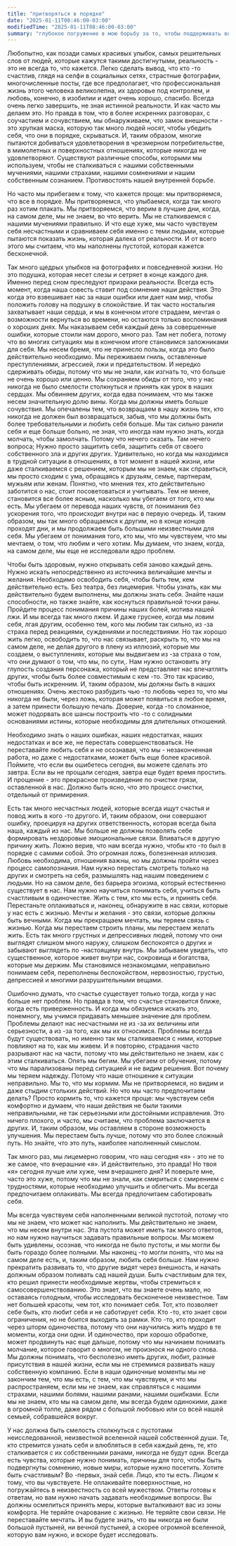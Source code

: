```yaml
---
title: "притворяться в порядке"
date: "2025-01-11T08:46:00-03:00"
modifiedTime: "2025-01-11T08:46:00-03:00"
summary: "глубокое погружение в мою борьбу за то, чтобы поддерживать внешность и поиск своего истинного я"
---
```


Любопытно, как позади самых красивых улыбок, самых решительных слов от людей, которые кажутся такими достигнутыми, реальность - это не всегда то, что кажется. Легко сделать вывод, что кто -то счастлив, глядя на селфи в социальных сетях, страстные фотографии, многочисленные посты, где все предполагает, что профессиональная жизнь этого человека великолепна, их здоровье под контролем, и любовь, конечно, в изобилии и идет очень хорошо, спасибо. Всегда очень легко завершить, не зная истинной реальности. И как часто мы делаем это. Но правда в том, что в более искренних разговорах, с соучастием и сочувствием, мы обнаруживаем, что замок внешности - это хрупкая маска, которую так много людей носят, чтобы убедить себя, что они в порядке, скрываться. И, таким образом, многие пытаются добиваться удовлетворения в чрезмерном потребительстве, в мимолетных и поверхностных отношениях, которые никогда не удовлетворяют. Существуют различные способы, которыми мы используем, чтобы не сталкиваться с нашими собственными мучениями, нашими страхами, нашими сомнениями и нашим собственным сознанием. Противостоять нашей внутренней борьбе.

Но часто мы прибегаем к тому, что кажется проще: мы притворяемся, что все в порядке. Мы притворяемся, что улыбаемся, когда так много раз хотим плакать. Мы притворяемся, что верим в лучшие дни, когда, на самом деле, мы не знаем, во что верить. Мы не сталкиваемся с нашими мучениями правильно. И что еще хуже, мы часто чувствуем себя несчастными и сравниваем себя именно с теми людьми, которые пытаются показать жизнь, которая далека от реальности. И от всего этого мы считаем, что мы наполнены пустотой, которая кажется бесконечной.

Так много щедрых улыбков на фотографиях и повседневной жизни. Но это подушка, которая несет слезы и сетряет в конце каждого дня. Именно перед сном преследуют призраки реальности. Всегда есть момент, когда наша совесть ставит под сомнение наши действия. Это когда это взвешивает нас за наши ошибки или дает нам мир, чтобы положить голову на подушку в спокойствие.
И так часто ностальгия захватывает наши сердца, и мы в конечном итоге страдаем, мечтая о возможности вернуться во времени, но остаются только воспоминания о хороших днях. Мы наказываем себя каждый день за совершенные ошибки, которые стоили нам дорого, много раз. Там нет побега, потому что во многих ситуациях мы в конечном итоге становимся заложниками для себя. Мы несем бремя, что не принесло пользы, когда это было действительно необходимо. Мы переживаем гниль, оставленные преступлениями, агрессией, лжи и предательством. И нередко сдерживать обиды, потому что мы не знали, как изгнать то, что больше не очень хорошо или ценно. Мы сохраняем обиды от того, что у нас никогда не было смелости столкнуться и принять как урок в наших сердцах. Мы обвиняем других, когда едва понимаем, что мы также несем значительную долю вины. Когда мы должны иметь больше сочувствия. Мы опечалены тем, что возвращаем в нашу жизнь тех, кто никогда не должен был возвращаться, забыв, что мы должны быть более требовательными и любить себя больше. Мы так сильно ранили себя и еще больше больно, не зная, что иногда нам нужно знать, когда молчать, чтобы замолчать. Потому что нечего сказать. Там нечего вопроса; Нужно просто защитить себя, защитить себя от своего собственного зла и других других.
Удивительно, но когда мы находимся в трудной ситуации в отношениях, в тот момент в нашей жизни, или даже сталкиваемся с решением, которым мы не знаем, как справиться, мы просто сходим с ума, обращаясь к друзьям, семье, партнерам, мужьям или женам. Понятно, что мнения тех, кто действительно заботится о нас, стоит посоветоваться и учитывать. Тем не менее, становится все более ясным, насколько мы убегаем от того, кто мы есть. Мы убегаем от перевода наших чувств, от понимания без ускорения того, что происходит внутри нас в первую очередь. И, таким образом, мы так много обращаемся к другим, но в конце концов проходят дни, и мы продолжаем быть большими неизвестными для себя. Мы убегаем от понимания того, кто мы, что мы чувствуем, что мы мечтаем, о том, что любим и чего хотим. Мы думаем, что знаем, когда, на самом деле, мы еще не исследовали ядро ​​проблем.

Чтобы быть здоровым, нужно открывать себя заново каждый день. Нужно искать непосредственно из источника величайшие мечты и желания. Необходимо освободить себя, чтобы быть тем, кем действительно есть. Без театра, без лицемерия. Чтобы узнать, как мы действительно будем выполнены, мы должны знать себя. Знайте наши способности, но также знайте, как коснуться правильной точки раны. Пройдите процесс понимания причины наших болей, мотива нашей лжи. И мы всегда так много лжем. И даже груснее, когда мы ловим себя, лгая другим, особенно тем, кого мы любим так сильно, из -за страха перед реакциями, суждениями и последствиями.
Но так хорошо жить легко, освободить то, что нас связывает, раскрыть то, что мы на самом деле, не делая другого в плену из иллюзий, которые мы создаем, о выступлениях, которые мы выдвигаем из -за страха о том, что они думают о том, что мы, по сути,. Нам нужно остановить эту глупость создания персонажа, который не представляет нас впечатлять других, чтобы быть более совместимым с кем -то. Это так красиво, чтобы быть искренним. И, таким образом, мы должны быть в наших отношениях. Очень жестоко разбудить чью -то любовь через то, что мы никогда не были, через ложь, которая может появиться в любое время, а затем принести большую печаль. Доверие, когда -то сломанное, может подорвать все шансы построить что -то с солидными основаниями истины, которые необходимы для длительных отношений.

Необходимо знать о наших ошибках, наших недостатках, наших недостатках и все же, не перестать совершенствоваться. Не переставайте любить себя и не осознавая, что мы - незаконченная работа, но даже с недостатками, может быть еще более красивой. Поймите, что если вы ошибетесь сегодня, вы можете сделать это завтра. Если вы не прощали сегодня, завтра еще будет время простить. И прощение - это прекрасное произведение по очистке грязи, оставленной в нас. Должно быть ясно, что это процесс очистки, отдельный от примирения.

Есть так много несчастных людей, которые всегда ищут счастья и повод жить в кого -то другого. И, таким образом, они совершают ошибку, проецируя на других ответственность, которая всегда была наша, каждый из нас. Мы больше не должны позволять себе формировать нездоровые эмоциональные связи. Вливаться в другую причину жить. Ложно верив, что нам всегда нужно, чтобы кто -то был в порядке с самими собой. Это огромная ложь, болезненная иллюзия. Любовь необходима, отношения важны, но мы должны пройти через процесс самопознания.
Нам нужно перестать смотреть только на других и смотреть на себя, размышлять над нашим поведением с людьми. Но на самом деле, без барьера эгоизма, который естественно существует в нас. Нам нужно научиться понимать себя, учиться быть счастливым в одиночестве. Жить с тем, кто мы есть, и принять себя. Перестаньте оплакиваться и, наконец, обнаружите в нас связи, которые у нас есть с жизнью. Мечты и желания - это связи, которые должны быть вечными. Когда мы прекращаем мечтать, мы теряем связь с жизнью. Когда мы перестаем строить планы, мы перестаем желать жить. Есть так много грустных и депрессивных людей, потому что они выглядят слишком много наружу, слишком беспокоятся о других и забывают выглядеть по -настоящему внутрь. Мы забываем увидеть, что существенное, которое живет внутри нас, сокровища и богатства, которые мы держим. Мы становимся незнакомцами, неправильно понимаем себя, переполнены беспокойством, нервозностью, грустью, депрессией и многими разрушительными вещами.

Ошибочно думать, что счастье существует только тогда, когда у нас больше нет проблем. Но правда в том, что счастье становится ближе, когда есть приверженность. И когда мы обязуемся искать это, понемногу, мы учимся придавать меньшее значение для проблем. Проблемы делают нас несчастными не из -за их величины или серьезности, а из -за того, как мы их относимся. Проблемы всегда будут существовать, но именно так мы сталкиваемся с ними, которые повлияют на то, как мы живем. И я повторяю, страдания часто разрывают нас на части, потому что мы действительно не знаем, как с этим сталкиваться. Опять мы бегим. Мы убегаем от обучения, потому что мы парализованы перед ситуацией и не видим решения. Вот почему мы теряем надежду. Потому что наше отношение к ситуации неправильно.
Мы то, что мы кормим. Мы не притворяемся, но видим и даже стыдим стольких действий. Но что мы часто предпочитаем делать? Просто кормить то, что кажется проще: мы чувствуем себя комфортно и думаем, что наши действия не были такими неправильными, не так серьезными или достойными исправления. Это ничего плохого, и часто, мы считаем, что проблема заключается в других. И, таким образом, мы оставляем в стороне возможность улучшения. Мы перестаем быть лучше, потому что это более сложный путь. Но знайте, что это путь, наиболее наполненный смыслом.

Так много раз, мы лицемерно говорим, что наш сегодня «я» - это не то же самое, что вчерашние «я». И действительно, это правда! Но твоя «я» сегодня лучше или хуже, чем вчерашнего дня? И поверьте мне, часто это хуже, потому что мы не знали, как смириться с смирением с трудностями, которые необходимо улучшить и облегчить. Мы всегда предпочитаем оплакивать. Мы всегда предпочитаем саботировать себя.

Мы всегда чувствуем себя наполненными великой пустотой, потому что мы не знаем, что может нас наполнить. Мы действительно не знаем, что мы несем внутри нас. Эта пустота может иметь так много ответов, но нам нужно научиться задавать правильные вопросы. Мы можем быть удивлены, осознав, что никогда не было пустоты, и мы могли бы быть гораздо более полными. Мы наконец -то могли понять, что мы на самом деле есть, и, таким образом, любить себя больше. Нам нужно прекратить развивать то, что другие видят через внешность, и начать должным образом поливать сад нашей души. Быть счастливым для тех, кто решил принести необходимые жертвы, чтобы стремиться к самосовершенствованию. Это знает, что вы знаете очень мало, но оставаясь голодным, чтобы исследовать бесконечное неизвестное.
Там нет большей красоты, чем тот, кто понимает себя. Тот, кто позволяет себе быть, кто любит себя и не саботирует себя. Кто -то, кто знает свои ограничения, но не боится выходить за рамки. Кто -то, кто проходит через шторм одиночества, потому что они научились жить мудро в те моменты, когда они одни. И одиночество, при хорошо обработке, может продвинуть нас еще дальше, потому что мы начинаем понимать молчание, которое говорит о многом, не произнося ни одного слова. Мы должны понимать, что бесполезно иметь других, любит, разные присутствия в нашей жизни, если мы не стремимся развивать нашу собственную компанию. Если в наши одиночные моменты мы не закончим тем, что мы есть, с тем, что мы чувствуем, и что мы распространяем, если мы не знаем, как справляться с нашими страхами, нашими болями, нашими ранами, нашими ошибками. Если мы не знаем, кто мы на самом деле, мы всегда будем одинокими, даже в огромной толпе, даже рядом с большой любовью или со всей нашей семьей, собравшейся вокруг.

У нас должна быть смелость столкнуться с пустотами неисследованной, неизвестной вселенной нашей собственной души. Те, кто стремится узнать себя и влюбляться в себя каждый день, те, кто сталкивается с их собственными ранами, никогда не будут одни. Всегда есть чувства, которые нужно понимать, причины для того, чтобы быть подвергнуты сомнению, новые миры, которые нужно посетить. Хотите быть счастливым? Во -первых, знай себя. Лицо, кто ты есть. Лицом к тому, что вы чувствуете. Не оплакивайте поверхностные, но погружайтесь в неизвестность со всей мужеством. Ответы готовы к ответам, но вам нужно начать задавать необходимые вопросы. Вы должны осмелиться принять меры, которые выталкивают вас из зоны комфорта. Не теряйте очарование с жизнью. Не теряйте свои связи. Не переставайте мечтать. И вы будете знать, что вы никогда не были большой пустыней, ни вечной пустыней, а скорее огромной вселенной, которую вам нужно, и вскоре будет исследовать.